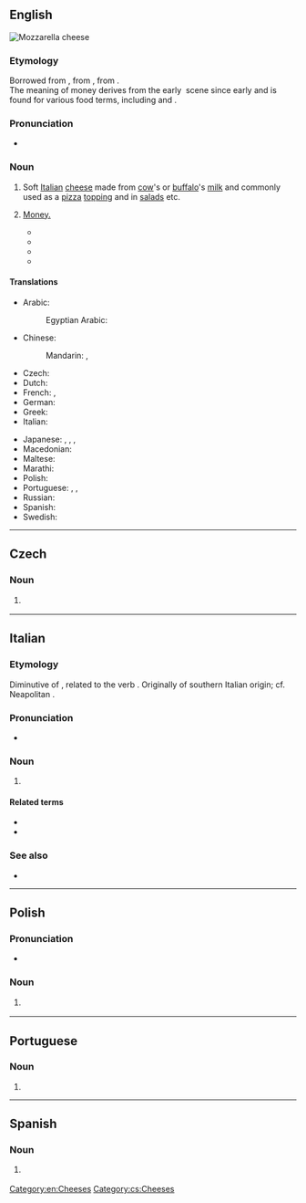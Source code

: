 {{also|Mozzarella}}
==English==
[[Image:Mozzarella di bufala3.jpg|thumb|right|Mozzarella cheese]]
{{wikipedia}}

===Etymology===
Borrowed from {{bor|en|it|mozzarella}}, from {{m|it|mozzare||to cut off}}, from {{der|en|la|mutilatis}}.<br/>The meaning of money derives from the early {{w|Bay Area}} {{w|hip-hop}} scene since early and is found for various food terms, including {{m|en|cheddar}} and {{m|en|cheese}}.

===Pronunciation===
* {{a|UK}} {{IPA|en|/mɒt.sə.ˈɹɛl.ə/}}

===Noun===
{{en-noun|~|s|mozzarelle}}

# Soft [[Italian]] [[cheese]] made from [[cow]]'s or [[buffalo]]'s [[milk]] and commonly used as a [[pizza]] [[topping]] and in [[salad]]s etc.
# {{lb|en|uncountable|slang|AAVE}}{{c|en|Money}} [[money|Money.]]
#: {{syn|en|Thesaurus:money}}
#* {{quote-song|en|author=KirbLaGoop|title=I Can’t Feel My Face|date=2017-11-16|album=Trapped in Da 100|passage=Ooh, yeah, stack that '''mozzarella''', check a big bag<br/>Smack it for an hour, off a thirty, let a bitch bad}}
#* {{quote-song|en|date=2018-11-25|composer={{w|Lil Uzi Vert}}, {{w|Smokepurpp}}, {{w|Lil Pump}}|lyricist={{w|Lil Uzi Vert}}|url=https://hypebeast.com/2018/9/desto-dubb-bank-teller-03-greedo-lil-pump-lil-uzi-vert-smokepurpp-stream|title=Bank Teller|passage=Me no rat, I get hella cheddar, I get '''mozzarella'''<br/>Take two hundred thousand out the bank ’cause I fucked the teller}}
#* {{quote-song|en|date=2018-11-25|composer={{w|Lil Uzi Vert}}, {{w|Smokepurpp}}, {{w|Lil Pump}}|lyricist={{w|Smokepurpp}}|url=https://hypebeast.com/2018/9/desto-dubb-bank-teller-03-greedo-lil-pump-lil-uzi-vert-smokepurpp-stream|title=Bank Teller|passage=Tell a bank teller<br/>This Louis my sweater<br/>Came through with a Baretta<br/>Stack my cheese, that '''mozzarella'''}}
#* {{quote-song|en|composer=K$upreme & ChaseTheMoney|lyricist=ChaseTheMoney|title=Diamond Tester|url=https://www.datpiff.com/player/m7f60fe0?tid=3|date=2019-09-13|album=Caught Fire|passage=I need the cheese, '''mozzarella'''<br/>Rainin outside, I got a Louis umbrella<br/>She ate up my dick like Nutella<br/>I used to be four-fourin at the bank}}

====Translations====
{{trans-top|soft Italian cheese}}
* Arabic: {{t|ar|مُوزَارِيلَا|f|tr=muzarelā}}
*: Egyptian Arabic: {{t|arz|موتزاريلا|f|tr=mutzarela|sc=Arab}}
* Chinese:
*: Mandarin: {{t+|cmn|馬蘇里拉|sc=Hani}}, {{t+|cmn|马苏里拉|tr=mǎsūlǐlā|sc=Hani}}
* Czech: {{t|cs|mozzarella|f}}
* Dutch: {{t+|nl|mozzarella|m}}
* French: {{t+|fr|mozzarelle|f}}, {{t+|fr|mozzarella|f}}
* German: {{t+|de|Mozzarella|m}}
* Greek: {{t|el|μοτσαρέλα|f}}
* Italian: {{t+|it|mozzarella|f}}
{{trans-mid}}
* Japanese: {{t|ja|モッツァレラ|tr=mottsarera|sc=Jpan}}, {{t|ja|モツァレラ|tr=motsarera|sc=Jpan}}, {{t|ja|モザレラ|tr=mozarera|sc=Jpan}}, {{t|ja|モッツァレッラ|tr=mottsarerra|sc=Jpan}}
* Macedonian: {{t+|mk|моцарела|f-d}}
* Maltese: {{t|mt|mozzarella|f}}
* Marathi: {{t|mr|मोजारेला|tr=mozārelā|sc=Deva}}
* Polish: {{t+|pl|mozzarella|f}}
* Portuguese: {{t+|pt|muçarela|f}}, {{t+|pt|mozarela|f}}, {{t+|pt|mussarela|f}}
* Russian: {{t+|ru|моцаре́лла|f|tr=mocarɛ́lla}}
* Spanish: {{t|es|mozzarella|f}}
* Swedish: {{t+|sv|mozzarella|c}}
{{trans-bottom}}

[[Category:en:Cheeses]]

----

==Czech==

===Noun===
{{cs-noun|g=f}}

# {{l|en|mozzarella}} {{gloss|soft Italian cheese}}

[[Category:cs:Cheeses]]

----

==Italian==
{{wikipedia|lang=it}}

===Etymology===
Diminutive of {{m|it|mozza||a type of cheese}}, related to the verb {{m|it|mozzare}}. Originally of southern Italian origin; cf. Neapolitan {{m|nap|muzzarella}}.

===Pronunciation===
* {{it-IPA|mozzarèlla}}

===Noun===
{{it-noun|f}}

# {{l|en|mozzarella}} {{gloss|soft Italian cheese}}

====Related terms====
* {{l|it|mozzarella di bufala}}
* {{l|it|mozzarella in carrozza}}

===See also===
* {{l|it|burrata}}

{{topics|it|Cheeses}}

----

==Polish==
{{wikipedia|lang=pl}}

===Pronunciation===
* {{pl-IPA|/mocarella/}}

===Noun===
{{pl-noun|f}}

# {{l|en|mozzarella}} {{gloss|soft Italian cheese}}

{{topics|pl|Cheeses}}

----

==Portuguese==

===Noun===
{{pt-noun|f}}

# {{alternative form of|pt|mussarela}}

----

==Spanish==

===Noun===
{{es-noun|f}}

# {{l|en|mozzarella}} {{gloss|soft Italian cheese}}